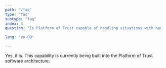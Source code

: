 ```yaml
---
path: "/faq"
type: "faq"
subtype: "faq"
index: 4
question: "Is Platform of Trust capable of handling situations with hundreds or even thousands of transactions a second?"

lang: "en-GB"

---
```


Yes, it is. This capability is currently being built into the Platform of Trust software architecture.